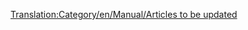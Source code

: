 [[Translation:Category/en/Manual/Articles to be updated]]
{{en/Bilingual box| Ca
| Llista d'articles que necessiten actualitzar-se per reflectir els canvis de l'última versió. Els articles marcats amb {{en/S|ca/Desactualitzat}} s'enllacen automàticament aquí.
| ''A list of articles that require updating to reflect the latest release or trunk version.  Articles tagged with {{en/S|ca/Desactualitzat}} automatically link here.''}}


